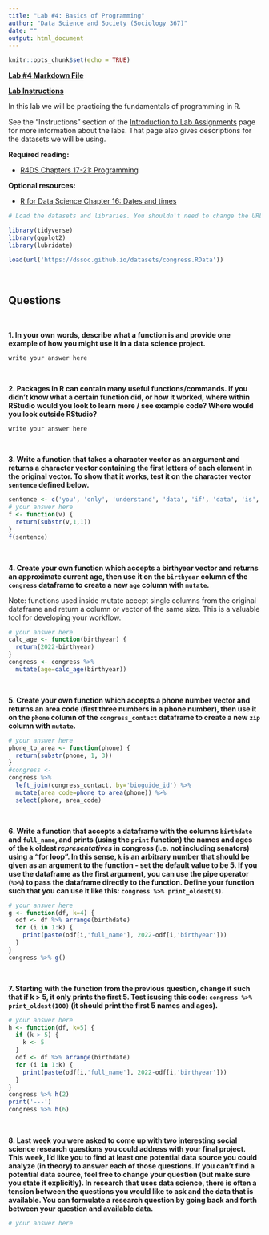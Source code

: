 ```yaml
---
title: "Lab #4: Basics of Programming"
author: "Data Science and Society (Sociology 367)"
date: ""
output: html_document
---
```


```r
knitr::opts_chunk$set(echo = TRUE)
```

**[Lab #4 Markdown File](/assignments/Lab_4.Rmd)**

**[Lab Instructions](https://dssoc.github.io/assignments/lab_instructions.html)**

In this lab we will be practicing the fundamentals of programming in R. 

See the "Instructions" section of the [Introduction to Lab Assignments](https://dssoc.github.io/assignments/lab_instructions.html) page for more information about the labs. That page also gives descriptions for the datasets we will be using.

**Required reading:** 

* [R4DS Chapters 17-21: Programming](https://r4ds.had.co.nz/program-intro.html)


**Optional resources:**

* [R for Data Science Chapter 16: Dates and times](https://r4ds.had.co.nz/dates-and-times.html)



```r
# Load the datasets and libraries. You shouldn't need to change the URL in the `load` function.

library(tidyverse)
library(ggplot2)
library(lubridate)

load(url('https://dssoc.github.io/datasets/congress.RData'))
```
<br/>

## Questions
<br>


**1. In your own words, describe what a function is and provide one example of how you might use it in a data science project.**
```
write your answer here
```
<br/>


**2. Packages in R can contain many useful functions/commands. If you didn't know what a certain function did, or how it worked, where within RStudio would you look to learn more / see example code? Where would you look outside RStudio?**
```
write your answer here
```
<br/>


**3. Write a function that takes a character vector as an argument and returns a character vector containing the first letters of each element in the original vector. To show that it works, test it on the character vector `sentence` defined below.**
```r
sentence <- c('you', 'only', 'understand', 'data', 'if', 'data', 'is', 'tidy')
# your answer here
f <- function(v) {
  return(substr(v,1,1))
}
f(sentence)
```
<br/>


**4. Create your own function which accepts a birthyear vector and returns an approximate current age, then use it on the `birthyear` column of the `congress` dataframe to create a new `age` column with `mutate`.**

Note: functions used inside mutate accept single columns from the original dataframe and return a column or vector of the same size. This is a valuable tool for developing your workflow.
```r
# your answer here
calc_age <- function(birthyear) {
  return(2022-birthyear)
}
congress <- congress %>% 
  mutate(age=calc_age(birthyear))
```
<br/>


**5. Create your own function which accepts a phone number vector and returns an area code (first three numbers in a phone number), then use it on the `phone` column of the `congress_contact` dataframe to create a new `zip` column with `mutate`.**
```r
# your answer here
phone_to_area <- function(phone) {
  return(substr(phone, 1, 3))
}
#congress <- 
congress %>% 
  left_join(congress_contact, by='bioguide_id') %>% 
  mutate(area_code=phone_to_area(phone)) %>% 
  select(phone, area_code)
```
<br/>


**6. Write a function that accepts a dataframe with the columns `birthdate` and `full_name`, and prints (using the `print` function) the names and ages of the `k` oldest *representatives* in congress (i.e. not including senators) using a "for loop". In this sense, `k` is an arbitrary number that should be given as an argument to the function - set the default value to be 5. If you use the dataframe as the first argument, you can use the pipe operator (`%>%`) to pass the dataframe directly to the function. Define your function such that you can use it like this: `congress %>% print_oldest(3)`.**
```r
# your answer here
g <- function(df, k=4) {
  odf <- df %>% arrange(birthdate)
  for (i in 1:k) {
    print(paste(odf[i,'full_name'], 2022-odf[i,'birthyear']))
  }
}
congress %>% g()
```
<br/>


**7. Starting with the function from the previous question, change it such that if k > 5, it only prints the first 5. Test isusing this code: `congress %>% print_oldest(100)` (it should print the first 5 names and ages).**
```r
# your answer here
h <- function(df, k=5) {
  if (k > 5) {
    k <- 5
  }
  odf <- df %>% arrange(birthdate)
  for (i in 1:k) {
    print(paste(odf[i,'full_name'], 2022-odf[i,'birthyear']))
  }
}
congress %>% h(2)
print('---')
congress %>% h(6)
```
<br/>


**8. Last week you were asked to come up with two interesting social science research questions you could address with your final project. This week, I'd like you to find at least one potential data source you could analyze (in theory) to answer each of those questions. If you can't find a potential data source, feel free to change your question (but make sure you state it explicitly). In research that uses data science, there is often a tension between the questions you would like to ask and the data that is available. You can formulate a research question by going back and forth between your question and available data.**
```r
# your answer here
```

